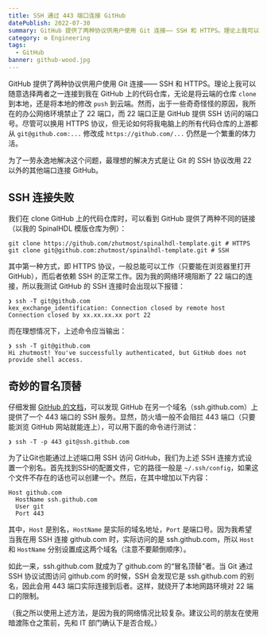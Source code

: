 ```yaml
---
title: SSH 通过 443 端口连接 GitHub
datePublish: 2022-07-30
summary: GitHub 提供了两种协议供用户使用 Git 连接—— SSH 和 HTTPS。理论上我可以随意选择两者之一连接到我在 GitHub 上的代码仓库，无论是将云端的仓库 clone 到本地，还是将本地的修改 push 到云端。然而，出于一些奇奇怪怪的原因，我所在的办公网络环境禁止了 22 端口。为了一劳永逸地解决这个问题，最理想的解决方式是让 Git 的 SSH 协议改用 22 以外的其他端口连接 GitHub。
category: ⚙️ Engineering
tags:
  - GitHub
banner: github-wood.jpg
---
```


GitHub 提供了两种协议供用户使用 Git 连接—— SSH 和 HTTPS。理论上我可以随意选择两者之一连接到我在 GitHub 上的代码仓库，无论是将云端的仓库 `clone` 到本地，还是将本地的修改 `push` 到云端。然而，出于一些奇奇怪怪的原因，我所在的办公网络环境禁止了 22 端口，而 22 端口正是 GitHub 提供 SSH 访问的端口号。尽管可以换用 HTTPS 协议，但无论如何将我电脑上的所有代码仓库的上游都从 `git@github.com:...` 修改成 `https://github.com/...` 仍然是一个繁重的体力活。

为了一劳永逸地解决这个问题，最理想的解决方式是让 Git 的 SSH 协议改用 22 以外的其他端口连接 GitHub。


## SSH 连接失败

我们在 clone GitHub 上的代码仓库时，可以看到 GitHub 提供了两种不同的链接（以我的 SpinalHDL 模版仓库为例）：

```shell
git clone https://github.com/zhutmost/spinalhdl-template.git # HTTPS
git clone git@github.com:zhutmost/spinalhdl-template.git # SSH
```

其中第一种方式，即 HTTPS 协议，一般总能可以工作（只要能在浏览器里打开 GitHub），而后者依赖 SSH 的正常工作。因为我的网络环境阻断了 22 端口的连接，所以我测试 GitHub 的 SSH 连接时会出现以下报错：
```shell
❯ ssh -T git@github.com
kex_exchange_identification: Connection closed by remote host
Connection closed by xx.xx.xx.xx port 22
```

而在理想情况下，上述命令应当输出：
```shell
❯ ssh -T git@github.com
Hi zhutmost! You've successfully authenticated, but GitHub does not provide shell access.
```

## 奇妙的冒名顶替

仔细发掘 [GitHub 的文档](https://docs.github.com/en/authentication/troubleshooting-ssh/using-ssh-over-the-https-port)，可以发现 GitHub 在另一个域名（ssh.github.com）上提供了一个 443 端口的 SSH 服务。显然，防火墙一般不会阻拦 443 端口（只要能浏览 GitHub 网站就能连上），可以用下面的命令进行测试：
```shell
❯ ssh -T -p 443 git@ssh.github.com
```

为了让Git也能通过上述端口用 SSH 访问 GitHub，我们为上述 SSH 连接方式设置一个别名。首先找到SSH的配置文件，它的路径一般是 `~/.ssh/config`，如果这个文件不存在的话也可以创建一个。然后，在其中增加以下内容：
```text fileName="ssh_config"
Host github.com
  HostName ssh.github.com
  User git
  Port 443
```
其中，`Host` 是别名，`HostName` 是实际的域名地址，`Port` 是端口号。因为我希望当我在用 SSH 连接 github.com 时，实际访问的是 ssh.github.com，所以 `Host` 和 `HostName` 分别设置成这两个域名（注意不要颠倒顺序）。

如此一来，ssh.github.com 就成为了 github.com 的“冒名顶替”者。当 Git 通过 SSH 协议试图访问 github.com 的时候，SSH 会发现它是 ssh.github.com 的别名，因此会用 443 端口实际连接到后者。这样，就绕开了本地网路环境对 22 端口的限制。

（我之所以使用上述方法，是因为我的网络情况比较复杂。建议公司的朋友在使用暗渡陈仓之策前，先和 IT 部门确认下是否合规。）

